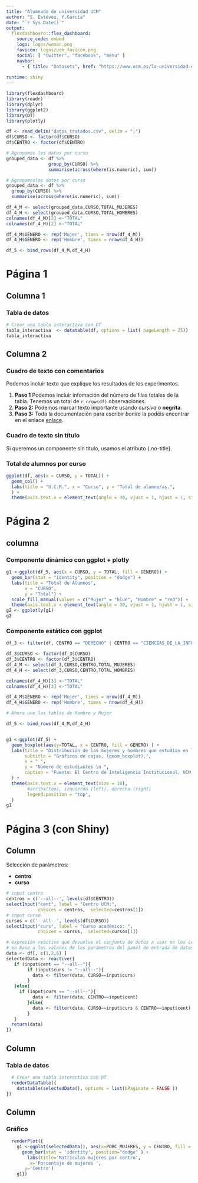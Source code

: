 ```yaml
---
title: "Alumnado de universidad UCM"
author: "S. Estévez, Y.García"
date: "`r Sys.Date()`"
output: 
  flexdashboard::flex_dashboard:
    source_code: embed
    logo: logos/woman.png
    favicon: logos/ucm_favicon.png
    social: [ "twitter", "facebook", "menu" ]
    navbar:
      - { title: "Datasets", href: "https://www.ucm.es/la-universidad-en-cifras", align: left }
      
runtime: shiny
---
```




```r
library(flexdashboard)
library(readr) 
library(dplyr)
library(ggplot2)
library(DT)
library(plotly)

df <- read_delim("datos_tratados.csv", delim = ";")
df$CURSO <- factor(df$CURSO)
df$CENTRO <- factor(df$CENTRO)

# Agrupamos los datos por curso
grouped_data <- df %>%
                group_by(CURSO) %>%
                summarise(across(where(is.numeric), sum))

# Agrupamoslos datos por curso
grouped_data <- df %>%
  group_by(CURSO) %>%
  summarise(across(where(is.numeric), sum))

df_4_M <- select(grouped_data,CURSO,TOTAL_MUJERES)
df_4_H <- select(grouped_data,CURSO,TOTAL_HOMBRES)
colnames(df_4_M)[2] <-"TOTAL"
colnames(df_4_H)[2] <-"TOTAL"

df_4_M$GÉNERO <- rep('Mujer', times = nrow(df_4_M))
df_4_H$GÉNERO <- rep('Hombre', times = nrow(df_4_H))

df_5 <- bind_rows(df_4_M,df_4_H)

```

# Página 1
## Columna 1
### Tabla de datos
```r
# Crear una tabla interactiva con DT
tabla_interactiva  <- datatable(df, options = list( pageLength = 25))
tabla_interactiva
```

## Columna 2 {data-width=400}

### Cuadro de texto con comentarios {data-height=300}
Podemos incluir texto que explique los resultados de los experimentos.

1. __Paso 1__
  Podemos incluir infomación del número de filas totales de la tabla.
  Tenemos un total de `r nrow(df)` observaciones.
2. __Paso 2:__
  Podemos marcar texto importante usando  *cursiva*  o **negrita**.
3. __Paso 3:__ 
  Toda la documentación para escribir *bonito* la podéis encontrar en el enlace [enlace](https://rmarkdown.rstudio.com/authoring_basics.html).

### Cuadro de texto sin título {data-height=100 .no-title}
Si queremos un componente sin título, usamos el atributo {.no-title}.


### Total de alumnos por curso
```r
ggplot(df, aes(x = CURSO, y = TOTAL)) +
  geom_col() +
  labs(title = "U.C.M.", x = "Curso", y = "Total de alumno/as.",
  ) +
  theme(axis.text.x = element_text(angle = 30, vjust = 1, hjust = 1, size = 8))
```

# Página 2

## columna

### Componente dinámico con ggplot + plotly
```r
g1 <-ggplot(df_5, aes(x = CURSO, y = TOTAL, fill = GÉNERO)) +
  geom_bar(stat = "identity", position = "dodge") +
  labs(title = "Total de Alumnos",
       x = "CURSO",
       y = "Total") +
  scale_fill_manual(values = c("Mujer" = "blue", "Hombre" = "red")) +
  theme(axis.text.x = element_text(angle = 30, vjust = 1, hjust = 1, size = 8))
g2 <- ggplotly(g1)
g2
```

### Componente estático con ggplot 
```R
df_3 <- filter(df, CENTRO == "DERECHO" | CENTRO == "CIENCIAS_DE_LA_INFORMACION")

df_3$CURSO <- factor(df_3$CURSO)
df_3$CENTRO <- factor(df_3$CENTRO)
df_4_M <- select(df_3,CURSO,CENTRO,TOTAL_MUJERES)
df_4_H <- select(df_3,CURSO,CENTRO,TOTAL_HOMBRES)

colnames(df_4_M)[3] <-"TOTAL"
colnames(df_4_H)[3] <-"TOTAL"

df_4_M$GÉNERO <- rep('Mujer', times = nrow(df_4_M))
df_4_H$GÉNERO <- rep('Hombre', times = nrow(df_4_H))

# Ahora uno las tablas de Hombre y Mujer

df_5 <- bind_rows(df_4_M,df_4_H)


g1 <-ggplot(df_5) +
  geom_boxplot(aes(y=TOTAL, x = CENTRO, fill = GÉNERO) ) +
  labs(title = "Distribución de las mujeres y hombres que estudian en la UCM",
       subtitle = "Gráficos de cajas, (geom_boxplot).",
       x = " ",
       y = "Número de estudiantes \n ",
       caption = "Fuente: El Centro de Inteligencia Institucional, UCM."
  ) +
  theme(axis.text.x = element_text(size = 10),
        #arriba(top), izquierda (left), derecha (right)
        legend.position = "top",
  )
g1
```

# Página 3 (con Shiny)

## Column {.sidebar}

Selección de parámetros: 

* __centro__
* __curso__

```r
# input centro
centros = c('--all--', levels(df$CENTRO))
selectInput("cent", label = "Centro UCM:",
            choices = centros,  selected=centros[1])
# input curso
cursos = c('--all--', levels(df$CURSO))
selectInput("curs", label = "Curso académico: ",
            choices = cursos,  selected=cursos[1])

```

```r
# expresión reactive que devuelve el conjunto de datos a usar en los componentes del panel
# en base a los valores de los parámetros del panel de entrada de datos
data <- df[, c(1,2,6) ]
selectedData <- reactive({
   if (input$cent == "--all--"){
        if (input$curs != "--all--"){
          data <- filter(data, CURSO==input$curs)
        }
   }else{
     if (input$curs == "--all--"){
          data <- filter(data, CENTRO==input$cent)
        }else{
          data <- filter(data, CURSO==input$curs & CENTRO==input$cent)
        }
   }
  return(data)
})

```

## Column

### Tabla de datos

```r
  # Crear una tabla interactiva con DT
  renderDataTable({
    datatable(selectedData(), options = list(bPaginate = FALSE ))
})
```

## Column

### Gráfico

```r
  renderPlot({
    g1 <-ggplot(selectedData(), aes(x=PORC_MUJERES, y = CENTRO, fill = CURSO)) +
      geom_bar(stat = 'identity', position="dodge" ) +
        labs(title='Matrículas mujeres por centro',
         x='Porcentaje de mujeres ',
       y='Centro')
    g1})
```




















